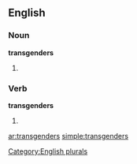 ==English==

===Noun===
'''transgenders'''

# {{plural of |[[transgender]]}}

===Verb===
'''transgenders'''

# {{third-person singular of|[[transgender]]}}

[[Category:English plurals]]

[[ar:transgenders]]
[[simple:transgenders]]